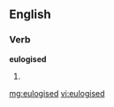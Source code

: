 ==English==

===Verb===
'''eulogised'''

# {{past of|[[eulogise]]}}

[[mg:eulogised]]
[[vi:eulogised]]